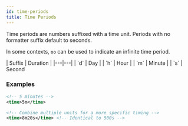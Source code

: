 ```yaml
---
id: time-periods
title: Time Periods
---
```


Time periods are numbers suffixed with a time unit. Periods with no formatter suffix default to seconds.

In some contexts, `oo` can be used to indicate an infinite time period.

<div className="table-container">
  | Suffix | Duration |
  |---|---|
  | `d` | Day |
  | `h` | Hour |
  | `m` | Minute |
  | `s` | Second
</div>

### Examples

```xml
<!-- 5 minutes -->
<time>5m</time>

<!-- Combine multiple units for a more specific timing -->
<time>8m20s</time> <!-- Identical to 500s -->
```
